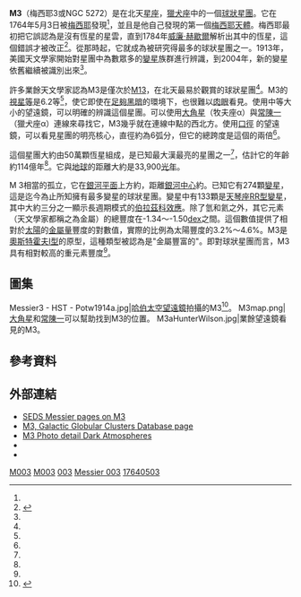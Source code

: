 {{Short description|在獵犬座的球狀星團}}
{{Infobox globular cluster
| name = M 3  
| image = [[File:Messier_3_-_Adam_Block_-_Mount_Lemmon_SkyCenter_-_University_of_Arizona.jpg|300px]]
| caption = 獵犬座的球狀星團M3
| credit = Adam Block/Mount Lemmon SkyCenter
| epoch = [[J2000|J2000]]
| class = VI<ref name=thompson_thompson2007/>
| constellation = [[獵犬座|獵犬座]]
| ra = {{RA|13|42|11.62}}<ref name=aj140_6_1830/>
| dec = {{DEC|+28|22|38.2}}<ref name=aj140_6_1830/>
| dist_ly = {{Convert|33.9|kly|kpc|abbr=on|lk=on}}<ref name=aj139_2_476/>
| appmag_v = +6.2<ref name="simbad" />
| size_v = 18′.0
| mass_msol = {{Val|4.5|e=5}}<ref name=mnras406_3_2000/>
| radius_ly = 90 ly
| radius_tidal_ly = {{Convert|113|ly|pc|abbr=on|lk=on|sigfig=1}}<sup>[mean]</sup><ref name="Brosche">{{cite journal
 | last       = Brosche | first = P.
 | last2      = Odenkirchen | first2 = M.
 | last3      = Geffert | first3  = M.
 | date       = March 1999
 | title      = Instantaneous and average tidal radii of globular clusters
 | journal    = New Astronomy
 | volume     = 4
 | issue      = 2
 | pages      = 133–139
 | bibcode    = 1999NewA....4..133B
 | doi        = 10.1016/S1384-1076(99)00014-7
}}</ref>
| metal_fe = –1.34<ref name=mnras404_3_1203/>
| age = 11.39 [[Gigayear|Gyr]]<ref name=mnras404_3_1203/>
| absmag_v = -8.93
| names = [[NGC天體表|NGC]] 5272<ref name="simbad" />
}}

'''M3'''（梅西耶3或NGC 5272）是在北天[[星座|星座]]，[[獵犬座|獵犬座]]中的一個[[球狀星團|球狀星團]]。它在1764年5月3日被[[梅西耶|梅西耶]]發現<ref name="machholz2002" />，並且是他自己發現的第一個[[梅西耶天體|梅西耶天體]]。梅西耶最初把它誤認為是沒有恆星的星雲，直到1784年[[威廉·赫歇爾|威廉·赫歇爾]]解析出其中的恆星，這個錯誤才被改正<ref name=":0">{{Cite news|url=https://www.nasa.gov/feature/goddard/2017/messier-3|title=Messier 3|last=Garner|first=Rob|date=2017-10-06|work=NASA|access-date=2018-04-13|language=en|archive-date=2020-10-28|archive-url=https://web.archive.org/web/20201028125004/https://www.nasa.gov/feature/goddard/2017/messier-3/}}</ref>。從那時起，它就成為被研究得最多的球狀星團之一。1913年，美國天文學家{{link-en|索隆·歐文·貝利|Solon Irving Bailey}}開始對星團中為數眾多的[[變星|變星]]族群進行辨識，到2004年，新的變星依舊繼續被識別出來<ref name=aaa487_1_185/>。

許多業餘天文學家認為M3是僅次於[[M13|M13]]，在北天最易於觀賞的球狀星團<ref name=thompson_thompson2007/>。M3的[[視星等|視星等]]是6.2等<ref name="simbad"/>，使它即使在[[波特爾暗空分類法|足夠黑暗]]的環境下，也很難以[[肉眼|肉眼]]看見。使用中等大小的望遠鏡，可以明確的辨識這個星團。可以使用[[大角星|大角星]]（牧夫座α）與[[常陳一|常陳一]]（獵犬座α）連線來尋找它，M3幾乎就在連線中點的西北方。使用[[口徑|口徑]] {{Convert|25|cm|in|abbr=on}}的望遠鏡，可以看見星團的明亮核心，直徑約為6弧分，但它的總跨度是這個的兩倍<ref name=thompson_thompson2007/>。

這個星團大約由50萬顆恆星組成，是已知最大漢最亮的星團之一<ref name=":0" />，估計它的年齡約114億年<ref name=mnras404_3_1203/>。它與[[地球|地球]]的距離大約是33,900[[光年|光年]]{{Citation needed|reason=not clear which source mentions this|date=September 2013}}。

M 3相當的孤立，它在[[銀河平面|銀河平面]]上方約{{Convert|31.6|kly|kpc|abbr=on|lk=on}}，距離[[銀心|銀河中心]]約{{Convert|38.8|kly|kpc|abbr=on|lk=off}}。已知它有274顆[[變星|變星]]，這是迄今為止所知擁有最多變星的球狀星團。變星中有133顆是[[天琴座RR型變星|天琴座RR型變星]]，其中大約三分之一顯示長週期模式的[[伯拉茲科效應|伯拉茲科效應]]。除了氫和氦之外，其它元素（天文學家都稱之為金屬）的總豐度在-1.34〜-1.50[[常用對數|dex]]之間。這個數值提供了相對於[[太陽|太陽]]的[[金屬量|金屬量]]豐度的對數值，實際的比例為太陽豐度的3.2%〜4.6%。M3是[[球狀星團#金屬量|奧斯特霍夫I型]]的原型，這種類型被認為是"金屬豐富的"。即對球狀星團而言，M3具有相對較高的重元素豐度<ref name=aj129_1_267/>。

== 圖集 ==
<gallery>
Messier3 - HST - Potw1914a.jpg|[[哈伯太空望遠鏡|哈伯太空望遠鏡]]拍攝的M3<ref>{{cite web |title=Blue rejuvenation |url=https://www.spacetelescope.org/images/potw1914a/ |website=www.spacetelescope.org |access-date=8 April 2019 |language=en |archive-date=2020-10-05 |archive-url=https://web.archive.org/web/20201005102545/https://www.spacetelescope.org/images/potw1914a/ }}</ref>。
M3map.png|[[大角星|大角星]]和[[常陳一|常陳一]]可以幫助找到M3的位置。
M3aHunterWilson.jpg|業餘望遠鏡看見的M3。
</gallery>

== 參考資料 ==
{{Reflist|35em|refs=
<ref name=aj140_6_1830>{{citation | display-authors=1 | last1=Goldsbury | first1=Ryan | last2=Richer | first2=Harvey B. | last3=Anderson | first3=Jay | last4=Dotter | first4=Aaron | last5=Sarajedini | first5=Ata | last6=Woodley | first6=Kristin | title=The ACS Survey of Galactic Globular Clusters. X. New Determinations of Centers for 65 Clusters | journal=The Astronomical Journal | volume=140 | issue=6 | pages=1830–1837 |date=December 2010 | doi=10.1088/0004-6256/140/6/1830 | bibcode=2010AJ....140.1830G | postscript=. |arxiv = 1008.2755 }}</ref>

<ref name=aj129_1_267>{{citation | last1=Cacciari | first1=C. | last2=Corwin | first2=T. M. | last3=Carney | first3=B. W. | title=A Multicolor and Fourier Study of RR Lyrae Variables in the Globular Cluster NGC 5272 (M3) | journal=The Astronomical Journal | volume=129 | issue=1 | pages=267–302 |date=January 2005 | doi=10.1086/426325 | bibcode=2005AJ....129..267C |arxiv = astro-ph/0409567 | postscript=. }}</ref>

<ref name=aaa487_1_185>{{citation | last1=Valcarce | first1=A. A. R. | last2=Catelan | first2=M. | title=A semi-empirical study of the mass distribution of horizontal branch stars in M 3 (NGC 5272) | journal=Astronomy and Astrophysics | volume=487 | issue=1 | pages=185–195 |date=August 2008 | doi=10.1051/0004-6361:20078231 | bibcode=2008A&A...487..185V | postscript=. |arxiv = 0805.3161 }}</ref>

<ref name=thompson_thompson2007>{{citation | first1=Robert Bruce | last1=Thompson | first2=Barbara Fritchman | last2=Thompson | title=Illustrated guide to astronomical wonders | series=DIY science O'Reilly Series | publisher=[[O'Reilly_Media,_Inc.|O'Reilly Media, Inc.]] | date=2007 | isbn=978-0-596-52685-6 | page=137 | url=https://books.google.com/books?id=ymt9nj_uPhwC&pg=PA137 | postscript=. }}</ref>

<ref name="simbad">{{cite simbad | title=M 3 | access-date=2006-11-15 | postscript=. }}</ref>

<ref name=machholz2002>{{citation | first1=Don | last1=Machholz | title=The observing guide to the Messier marathon: a handbook and atlas | publisher=[[Cambridge_University_Press|Cambridge University Press]] | date=2002 | isbn=978-0-521-80386-1 | url=https://books.google.com/books?id=iGI1wjkGLkQC&pg=PA12 | postscript=. }}</ref>

<ref name=mnras404_3_1203>{{citation | last1=Forbes | first1=Duncan A. | last2=Bridges | first2=Terry | title=Accreted versus in situ Milky Way globular clusters | journal=[[Monthly_Notices_of_the_Royal_Astronomical_Society|Monthly Notices of the Royal Astronomical Society]] | volume=404 | issue=3 | pages=1203–1214 |date=May 2010 | doi=10.1111/j.1365-2966.2010.16373.x | bibcode=2010MNRAS.404.1203F | postscript=. |arxiv = 1001.4289 }}</ref>

<ref name=mnras406_3_2000>{{citation | last1=Marks | first1=Michael | last2=Kroupa | first2=Pavel | title=Initial conditions for globular clusters and assembly of the old globular cluster population of the Milky Way | journal=Monthly Notices of the Royal Astronomical Society | volume=406 | issue=3 | pages=2000–2012 |date=August 2010 | doi=10.1111/j.1365-2966.2010.16813.x | bibcode=2010MNRAS.406.2000M | postscript=. |arxiv = 1004.2255 }} Mass is from M<sub>PD</sub> on Table 1.</ref>

<ref name=aj139_2_476>{{citation | display-authors=1 | last1=Paust | first1=Nathaniel E. Q. | last2=Reid | first2=I. Neill | last3=Piotto | first3=Giampaolo | last4=Aparicio | first4=Antonio | last5=Anderson | first5=Jay | last6=Sarajedini | first6=Ata | last7=Bedin | first7=Luigi R. | last8=Chaboyer | first8=Brian | last9=Dotter | first9=Aaron | title=The ACS Survey of Galactic Globular Clusters. VIII. Effects of Environment on Globular Cluster Global Mass Functions | journal=The Astronomical Journal | volume= 139 | issue= 2 | pages= 476–491 |date=February 2010 | doi=10.1088/0004-6256/139/2/476 | bibcode=2010AJ....139..476P | postscript=. | hdl=2152/34371 | hdl-access=free }}</ref>
}}

== 外部連結 ==
{{commonscat}}
* [http://messier.seds.org/m/m003.html SEDS Messier pages on M3] {{Wayback|url=http://messier.seds.org/m/m003.html |date=20150422005351 }}
* [http://gclusters.altervista.org/cluster_4.php?ggc=M+3 M3, Galactic Globular Clusters Database page] {{Wayback|url=http://gclusters.altervista.org/cluster_4.php?ggc=M+3 |date=20110728075439 }}
* [http://www.darkatmospheres.com/astro/gallery/clusters/enlarge.php?fileBase=clusters_4 M3 Photo detail Dark Atmospheres] {{Wayback|url=http://www.darkatmospheres.com/astro/gallery/clusters/enlarge.php?fileBase=clusters_4 |date=20210227094109 }}
* {{cite web|last=Merrifield|first=Michael|title=M3 – Globular Cluster|url=http://www.deepskyvideos.com/videos/messier/M3_globular_cluster.html|work=Deep Sky Videos|publisher=[[Brady_Haran|Brady Haran]]|access-date=2021-03-22|archive-date=2020-07-02|archive-url=https://web.archive.org/web/20200702193432/http://www.deepskyvideos.com/videos/messier/M3_globular_cluster.html}}
* {{WikiSky}}


{{Sky|13|42|11.23||28|22|31.6|33900}}
{{梅西耶天體}}
{{Ngc55}}

{{DEFAULTSORT:Messier 3}}
[[Category:球狀星團|M003]]
[[Category:獵犬座|M003]]
[[Category:梅西耶天體|003]]
[[Category:NGC天體|Messier 003]]
[[Category:1764年發現的天體|17640503]]